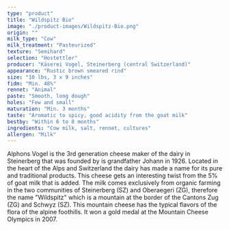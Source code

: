 ```yaml
---
type: "product"
title: "Wildspitz Bio"
image: "./product-images/Wildspitz-Bio.png"
origin: ""
milk_type: "Cow"
milk_treatment: "Pasteurized"
texture: "Semihard"
selection: "Hostettler"
producer: "Käserei Vogel, Steinerberg (central Switzerland)"
appearance: "Rustic brown smeared rind"
size: "10 lbs, 3 x 9 inches"
fidm: "Min. 48%"
rennet: "Animal"
paste: "Smooth, long dough"
holes: "Few and small"
maturation: "Min. 3 months"
taste: "Aromatic to spicy, good acidity from the goat milk"
bestby: "Within 6 to 8 months"
ingredients: "Cow milk, salt, rennet, cultures"
allergen: "Milk"
---
```


Alphons Vogel is the 3rd generation cheese maker of the dairy in Steinerberg that was founded by is grandfather Johann in 1926. Located in the heart of the Alps and Switzerland the dairy has made a name for its pure and traditional products. This cheese gets an interesting twist from the 5% of goat milk that is added. The milk comes exclusively from organic farming in the two communities of Steinerberg (SZ) and Oberaegeri (ZG), therefore the name "Wildspitz" which is a mountain at the border of the Cantons Zug (ZG) and Schwyz (SZ). This mountain cheese has the typical flavors of the flora of the alpine foothills. It won a gold medal at the Mountain Cheese Olympics in 2007.